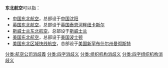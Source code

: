'''东北航空'''可以指：
*[[中国东北航空|中国东北航空]]，总部设于[[中国|中国]][[沈阳|沈阳]]
*[[英国东北航空|英国东北航空]]，总部设于[[英国|英国]][[泰恩河畔纽卡斯尔|泰恩河畔纽卡斯尔]]
*[[斯威士兰东北航空|斯威士兰东北航空]]，总部设于[[斯威士兰|斯威士兰]]
*[[美国东北航空|美国东北航空]]，总部设于[[美国|美国]][[波士顿|波士顿]]
*[[美国东北区域快线航空|美国东北区域快线航空]]，总部设于[[美国|美国]][[新罕布什尔州|新罕布什尔州]][[曼彻斯特_(新罕布什尔州)|曼彻斯特]]

{{disambig}}
[[分类:航空公司消歧義|分类:航空公司消歧義]]
[[分类:四字消歧义|分类:四字消歧义]]
[[分类:组织机构消歧义|分类:组织机构消歧义]]
[[分类:四字组织机构消歧义|分类:四字组织机构消歧义]]